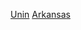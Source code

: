 {{All included|阿肯色州非建制地區|非建制地區}}
{{United States topic|prefix=:Category:|suffix=非建制地區|navbar=plain|exclude-wdc=y|exclude-ter=y|exclude-isl=y|state=expanded}}
{{GeoGroup}}

[[Category:阿肯色州聚居地|Unin]]
[[Category:美國各州非建制地區|Arkansas]]